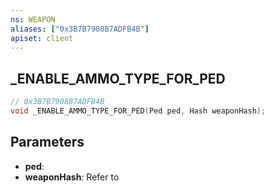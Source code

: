 ```yaml
---
ns: WEAPON
aliases: ["0x3B7B7908B7ADFB4B"]
apiset: client
---
```

## _ENABLE_AMMO_TYPE_FOR_PED

```c
// 0x3B7B7908B7ADFB4B
void _ENABLE_AMMO_TYPE_FOR_PED(Ped ped, Hash weaponHash);
```


## Parameters
* **ped**:
* **weaponHash**: Refer to <EmbeddedEnum type="eWeaponHash" />
